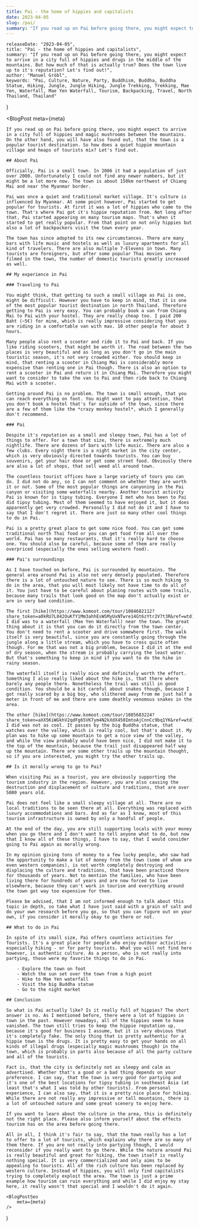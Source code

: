 ```yaml
---
title: Pai - the home of hippies and capitalists
date: 2023-04-05
slug: /pai/
summary: "If you read up on Pai before going there, you might expect to arrive in a city full of hippies and drugs in the middle of the mountains. But how much of that is actually true? Does the town live up to it's reputation? Let's find out!"
---
```



    releaseDate: "2023-04-05",
    title: "Pai - the home of hippies and capitalists",
    summary: "If you read up on Pai before going there, you might expect to arrive in a city full of hippies and drugs in the middle of the mountains. But how much of that is actually true? Does the town live up to it's reputation? Let's find out!",
    author: "Manuel Gröbl",
    keywords: "Pai, Culture, Nature, Party, Buddhism, Buddha, Buddha Statue, Hiking, Jungle, Jungle Hiking, Jungle Trekking, Trekking, Mae Yen, Waterfall, Mae Yen Waterfall, Tourism, Backpacking, Travel, North Thailand, Thailand"
}

<BlogPost 
    meta={meta}
>

    If you read up on Pai before going there, you might expect to arrive in a city full of hippies and magic mushrooms between the mountains. On the other hand, you will have also found out, that the town is a popular tourist destination. So how does a quiet hippie mountain village and heaps of tourists mix? Let's find out.

    ## About Pai
    
    Officially, Pai is a small town. In 2006 it had a population of just over 2000. Unfortunately I could not find any newer numbers, but it might be a lot more now. The town is about 150km northwest of Chiang Mai and near the Myanmar border.

    Pai was once a quiet and traditional market village. It's culture is influenced by Myanmar. At some point however, Pai started to get popular for tourists. At first it was a lot of hippies who came to the town. That's where Pai got it's hippie reputation from. Not long after that, Pai started appearing on many tourism maps. That's when it started to get really popular. From that point on not only hippies but also a lot of backpackers visit the town every year.

    The town has since adopted to its new circumstances. There are many bars with life music and hostels as well as luxury apartments for all kind of travelers. There are also multiple 7-Elevens in town. Many tourists are foreigners, but after some popular Thai movies were filmed in the town, the number of domestic tourists greatly increased as well.

    ## My experience in Pai

    ### Traveling to Pai

    You might think, that getting to such a small village as Pai is one, might be difficult. However you have to keep in mind, that it is one of the most popular tourist destination in north Thailand. Therefore getting to Pai is very easy. You can probably book a van from Chiang Mai to Pai with your hostel. They are really cheap too. I paid 200 Baht (~5€) for mine, which is really impressive considering that you are riding in a comfortable van with max. 10 other people for about 3 hours.

    Many people also rent a scooter and ride it to Pai and back. If you like riding scooters, that might be worth it. The road between the two places is very beautiful and as long as you don't go in the main touristic season, it's not very crowded either. You should keep in mind, that renting a scooter in Chiang Mai is considerably more expensive than renting one in Pai though. There is also an option to rent a scooter in Pai and return it in Chiang Mai. Therefore you might want to consider to take the van to Pai and then ride back to Chiang Mai with a scooter.

    Getting around Pai is no problem. The town is small enough, that you can reach everything on foot. You might want to pay attention, that you don't book a hostel that's far outside of the town, since there are a few of them like the *crazy monkey hostel*, which I generally don't recommend.

    ### Pai

    Despite it's reputation as a small and sleepy town, Pai has a lot of things to offer. For a town that size, there is extremely much nightlife. There are dozens of bars with life music. There are also a few clubs. Every night there is a night market in the city center, which is very obviously directed towards tourists. You can buy souvenirs, get your hair done or get some street food. Obviously there are also a lot of shops, that sell weed all around town.

    The countless tourist offices have a large variety of tours you can do. I did not do any, so I can not comment on whether they are worth it or not. Some of the most popular things are canyoning in the Pai canyon or visiting some waterfalls nearby. Another tourist activity Pai is known for is tipsy tubing. Everyone I met who has been to Pai did tipsy tubing. Most of them seemed to have enjoyed it, but it does apparently get very crowded. Personally I did not do it and I have to say that I don't regret it. There are just so many other cool things to do in Pai.

    Pai is a pretty great place to get some nice food. You can get some traditional north Thai food or you can get food from all over the world. Pai has so many restaurants, that it's really hard to choose one. You should also be careful, because some of them are really overpriced (especially the ones selling western food).

    ### Pai's surroundings

    As I have touched on before, Pai is surrounded by mountains. The general area around Pai is also not very densely populated. Therefore there is a lot of untouched nature to see. There is so much hiking to do in the area, that you will most likely not have time to do all of it. You just have to be careful about planing routes with some trails, because many trails that look good on the map don't actually exist or are in very bad condition.

    The first [hike](https://www.komoot.com/tour/1084682112?share_token=a0kRU7L042OuKfY1Mm3ahhEsWSMyUxNTwre14Gt6zYtr2V7t3R&ref=wtd) I did was to a waterfall (Mae Yen Waterfall) near the town. The great thing about it is that you can do it directly from the town center. You don't need to rent a scooter and drive somewhere first. The walk itself is very beautiful, since you are constantly going through the jungle along a little stream, which you have to cross quite often though. For me that was not a big problem, because I did it at the end of dry season, when the stream is probably carrying the least water. But that's something to keep in mind if you want to do the hike in rainy season.

    The waterfall itself is really nice and definitely worth the effort. Something I also really liked about the hike is, that there where barely any people there. Nonetheless the trail was still in good condition. You should be a bit careful about snakes though, because I got really scared by a big boy, who slithered away from me just half a meter in front of me and there are some deathly venomous snakes in the area.

    The other [hike](https://www.komoot.com/tour/1085683224?share_token=aXX5KiWGkhV2qdFg65VK7ym4N2kXdX450ImtoAjCnnCc9bq1YK&ref=wtd) I did was not as cool. It passes by the big Buddha statue, that watches over the valley, which is really cool, but that's about it. My plan was to hike up some mountain to get a nice view of the valley, and while the view probably would have been nice, I did not make it to the top of the mountain, because the trail just disappeared half way up the mountain. There are some other trails up the mountain thought, so if you are interested, you might try the other trails up.

    ## Is it morally wrong to go to Pai?

    When visiting Pai as a tourist, you are obviously supporting the tourism industry in the region. However, you are also causing the destruction and displacement of culture and traditions, that are over 5000 years old.

    Pai does not feel like a small sleepy village at all. There are no local traditions to be seen there at all. Everything was replaced with luxury accommodations and bars. And as far as I know, most of this tourism infrastructure is owned by only a handful of people.

    At the end of the day, you are still supporting locals with your money when you go there and I don't want to tell anyone what to do, but now that I know all of these things, I have to say, that I would consider going to Pai again as morally wrong.

    In my opinion giving tons of money to a few lucky people, who saw had the opportunity to make a lot of money from the town (some of whom are even western companies), is not worth completely destroying and displacing the culture and traditions, that have been practiced there for thousands of years. Not to mention the families, who have been living there for hundreds of years and are now forced to live elsewhere, because they can't work in tourism and everything around the town got way too expensive for them.

    Please be advised, that I am not informed enough to talk about this topic in depth, so take what I have just said with a grain of salt and do your own research before you go, so that you can figure out on your own, if you consider it morally okay to go there or not.

    ## What to do in Pai

    In spite of its small size, Pai offers countless activities for Tourists. It's a great place for people who enjoy outdoor activities - especially hiking - or for party tourists. What you will not find here however, is authentic culture. As a person, who is not really into partying, those were my favorite things to do in Pai.

        - Explore the town on foot
        - Watch the sun set over the town from a high point
        - Hike to Mae Yen waterfall
        - Visit the big Buddha statue
        - Go to the night market

    ## Conclusion

    So what is Pai actually like? Is it really full of hippies? The short answer is no. As I mentioned before, there were a lot of hippies in town in the past. However nowadays, all of the hippies seem to have vanished. The town still tries to keep the hippie reputation up, because it's good for business I assume, but it is very obvious that it's completely fake. The only thing that is pretty authentic for a hippie town is the drugs. It is pretty easy to get your hands on all kinds of illegal drugs (especially magic mushrooms though) in the town, which is probably in parts also because of all the party culture and all of the tourists.

    Fact is, that the city is definitely not as sleepy and calm as advertised. Whether that's a good or a bad thing depends on your preference. I can say, that the town is very good for partying and it's one of the best locations for tipsy tubing in southeast Asia (at least that's what I was told by other tourists). From personal experience, I can also say, that it is a pretty nice place for hiking. While there are not really any impressive or tall mountains, there is a lot of untouched nature and some great scenery to enjoy here.

    If you want to learn about the culture in the area, this is definitely not the right place. Please also inform yourself about the effects tourism has on the area before going there.

    All in all, I think it's fair to say, that the town really has a lot to offer to a lot of tourists, which explains why there are so many of them there. If you are not really into partying though, I would reconsider if you really want to go there. While the nature around Pai is really beautiful and great for hiking, the town itself is really nothing special. It is very commercialized and only aims to be appealing to tourists. All of the rich culture has been replaced by western culture. Instead of hippies, you will only find capitalists trying to completely exploit the area. The town is just a prime example how tourism can ruin everything and while I did enjoy my stay here, it really wasn't that special and I wouldn't do it again.

</BlogPost>

    <BlogPostSeo 
        meta={meta}
    />
)